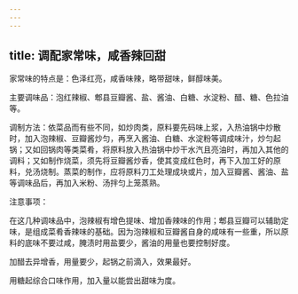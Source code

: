 ```yaml
---
---
---
```

title: 调配家常味，咸香辣回甜
---




家常味的特点是：色泽红亮，咸香味辣，略带甜味，鲜醇味美。

主要调味品：泡红辣椒、郫县豆瓣酱、盐、酱油、白糖、水淀粉、醋、糖、色拉油等。

调制方法：依菜品而有些不同，如炒肉类，原料要先码味上浆，入热油锅中炒散时，加入泡辣椒、豆瓣酱炒匀，再烹入酱油、白糖、水淀粉等调成味汁，炒匀起锅；又如回锅肉等类菜肴，将原料放入热油锅中炒干水汽且亮油时，再加入其他的调料；又如制作烧菜，须先将豆瓣酱炒香，使其变成红色时，再下入加工好的原料，兑汤烧制。蒸菜的制作，应将原料刀工处理成块或片，加入豆瓣酱、酱油、盐等调味品后，再加入米粉、汤拌匀上笼蒸熟。

注意事项：

在这几种调味品中，泡辣椒有增色提味、增加香辣味的作用；郫县豆瓣可以辅助定味，是组成菜肴香辣味的基础。因为泡辣椒和豆瓣酱自身的咸味有一些重，所以原料的底味不要过咸，腌渍时用盐要少，酱油的用量也要控制好度。

加醋去异增香，用量要少，起锅之前滴入，效果最好。

用糖起综合口味作用，加入量以能尝出甜味为度。